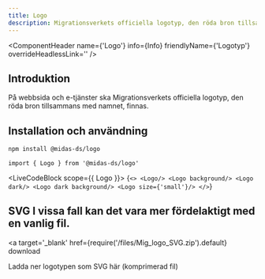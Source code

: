 ```yaml
---
title: Logo
description: Migrationsverkets officiella logotyp, den röda bron tillsammans med namnet
---
```



<ComponentHeader
  name={'Logo'}
  info={Info}
  friendlyName={'Logotyp'}
  overrideHeadlessLink=''
/>

## Introduktion

På webbsida och e-tjänster ska Migrationsverkets officiella logotyp, den röda bron tillsammans med namnet, finnas.

## Installation och användning

```bash npm2yarn
npm install @midas-ds/logo
```

```tsx
import { Logo } from '@midas-ds/logo'
```

<LiveCodeBlock scope={{ Logo }}>
  {`<>
    <Logo/>
    <Logo background/>
    <Logo dark/>
    <Logo dark background/>
    <Logo size={'small'}/>
</>`}
</LiveCodeBlock>

## SVG I vissa fall kan det vara mer fördelaktigt med en vanlig fil.

<a
  target='_blank'
  href={require('/files/Mig_logo_SVG.zip').default}
  download
>
  Ladda ner logotypen som SVG här (komprimerad fil)
</a>

<ComponentFooter info={Info} />
